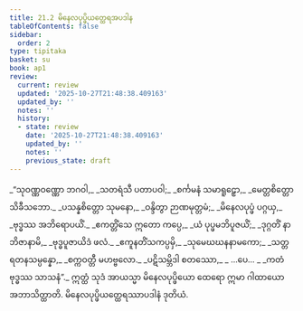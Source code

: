 ```yaml
---
title: 21.2 မိနေလပုပ္ဖိယတ္ထေရအပဒါန
tableOfContents: false
sidebar:
  order: 2
type: tipitaka
basket: su
book: ap1
review:
  current: review
  updated: '2025-10-27T21:48:38.409163'
  updated_by: ''
  notes: ''
  history:
  - state: review
    date: '2025-10-27T21:48:38.409163'
    updated_by: ''
    notes: ''
    previous_state: draft
---
```



<ReviewStatus review={frontmatter.review} showDetails={true} />

<HypothesisAnnotation frontmatter={frontmatter} />

<DynamicBreadcrumb />

<Division number="5" book="ap1" e="ch" v="20" p="227">

<Paragraph number="2756" type="verses" book="ap1">
_“သုဝဏ္ဏဝဏ္ဏော ဘဂဝါ,_  
_သတရံသီ ပတာပဝါ;_  
_စင်္ကမနံ သမာရူဠှော,_  
_မေတ္တစိတ္တော သိခီသဘော._  

</Paragraph>

</Division>
<Division number="6" book="ap1" e="ch" v="20" p="227">

<Paragraph number="2757" type="verses" book="ap1">
_ပသန္နစိတ္တော သုမနော,_  
_ဝန္ဒိတွာ ဉာဏမုတ္တမံ;_  
_မိနေလပုပ္ဖံ ပဂ္ဂယှ,_  
_ဗုဒ္ဓဿ အဘိရောပယိံ._  

</Paragraph>

</Division>
<Division number="7" book="ap1" e="ch" v="20" p="227">

<Paragraph number="2758" type="verses" book="ap1">
_ဧကတ္တိံသေ ဣတော ကပ္ပေ,_  
_ယံ ပုပ္ဖမဘိပူဇယိံ;_  
_ဒုဂ္ဂတိံ နာဘိဇာနာမိ,_  
_ဗုဒ္ဓပူဇာယိဒံ ဖလံ._  

</Paragraph>

</Division>
<Division number="8" book="ap1" e="ch" v="20" p="227">

<Paragraph number="2759" type="verses" book="ap1">
_ဧကူနတိံသကပ္ပမှိ,_  
_သုမေဃဃနနာမကော;_  
_သတ္တရတနသမ္ပန္နော,_  
_စက္ကဝတ္တီ မဟဗ္ဗလော._  

</Paragraph>

</Division>
<Division number="9" book="ap1" e="ch" v="20" p="228">

<Paragraph number="2760" type="verses" book="ap1">
_ပဋိသမ္ဘိဒါ စတဿော,_  
_ …ပေ… _  
_ကတံ ဗုဒ္ဓဿ သာသနံ”._  

</Paragraph>

<Paragraph number="2761" book="ap1">
ဣတ္ထံ သုဒံ အာယသ္မာ မိနေလပုပ္ဖိယော ထေရော ဣမာ ဂါထာယော အဘာသိတ္ထာတိ.

</Paragraph>
</Division>

<Paragraph number="2762" type="center" book="ap1">
မိနေလပုပ္ဖိယတ္ထေရဿာပဒါနံ ဒုတိယံ.
</Paragraph>